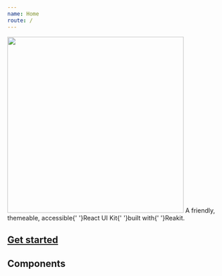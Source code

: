 ```yaml
---
name: Home
route: /
---
```



<Flex flexDirection="column" alignItems="center">
  <Image src={logo} width="400px" />
  <Heading use="h4" fontWeight="normal" marginBottom="small">
    A friendly, themeable, accessible{' '}<Text use="strong">React UI Kit</Text>{' '}built with{' '}<Link href="https://reakit.io">Reakit</Link>.
  </Heading>
</Flex>

## [Get started](/getting-started)

## Components

<ComponentsList />
